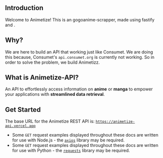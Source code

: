 ## Introduction

Welcome to Animetize! This is an gogoanime-scrapper, made using fastify and .

## Why?

We are here to build an API that working just like Consumet. We are doing this because, Consumet's `api.consumet.org` is currently not working.
So in order to solve the problem, we build Animetizz.

## What is Animetize-API?

An API to effortlessly access information on **anime** or **manga** to empower your applications with **streamlined data retrieval**.

## Get Started

The base URL for the Animetize REST API is: [`https://animetize-api.vercel.app`](https://animetize-api.vercel.app)

- Some `GET` request examples displayed throughout these docs are written for use with Node.js - the [`axios`](https://axios-http.com) library may be required.
- Some `GET` request examples displayed throughout these docs are written for use with Python - the [`requests`](https://requests.readthedocs.io) library may be required.
